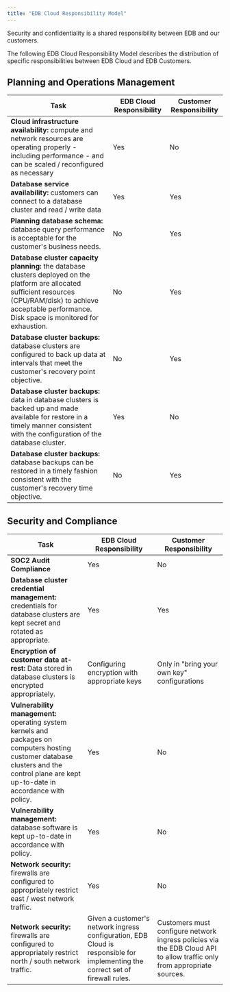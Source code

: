 ```yaml
---
title: "EDB Cloud Responsibility Model"
---
```


Security and confidentiality is a shared responsibility between EDB and our customers.

The following EDB Cloud Responsibility Model describes the distribution of specific responsibilities between EDB Cloud and EDB Customers.


## Planning and Operations Management


| Task  | EDB Cloud Responsibility  | Customer Responsibility  |
| ----- | ------------------------- | ------------------------ |
| **Cloud infrastructure availability:** compute and network resources are operating properly - including performance - and can be scaled / reconfigured as necessary  | Yes  | No  |
| **Database service availability:** customers can connect to a database cluster and read / write data  | Yes  | Yes  |
| **Planning database schema:** database query performance is acceptable for the customer's business needs.  | No  | Yes  |
| **Database cluster capacity planning:** the database clusters deployed on the platform are allocated sufficient resources (CPU/RAM/disk) to achieve acceptable performance. Disk space is monitored for exhaustion.  | No  | Yes  |
| **Database cluster backups:** database clusters are configured to back up data at intervals that meet the customer's recovery point objective.  | No  | Yes  |
| **Database cluster backups:** data in database clusters is backed up and made available for restore in a timely manner consistent with the configuration of the database cluster.  | Yes  | No  |
| **Database cluster backups:** database backups can be restored in a timely fashion consistent with the customer's recovery time objective.  | No  | Yes  |




## Security and Compliance



| Task  | EDB Cloud Responsibility  | Customer Responsibility  |
| ----- | ------------------------- | ------------------------ |
| **SOC2 Audit Compliance**  | Yes  | No  |
| **Database cluster credential management:** credentials for database clusters are kept secret and rotated as appropriate.  | Yes  | Yes  |
| **Encryption of customer data at-rest:** Data stored in database clusters is encrypted appropriately.  |  Configuring encryption with appropriate keys  | Only in "bring your own key" configurations  |
| **Vulnerability management:** operating system kernels and packages on computers hosting customer database clusters and the control plane are kept up-to-date in accordance with policy.  | Yes  | No  |
| **Vulnerability management:** database software is kept up-to-date in accordance with policy.  | Yes  | No  |
| **Network security:** firewalls are configured to appropriately restrict east / west network traffic.  | Yes  | No  |
| **Network security:** firewalls are configured to appropriately restrict north / south network traffic.  | Given a customer's network ingress configuration, EDB Cloud is responsible for implementing the correct set of firewall rules.  | Customers must configure network ingress policies via the EDB Cloud API to allow traffic only from appropriate sources.  |




